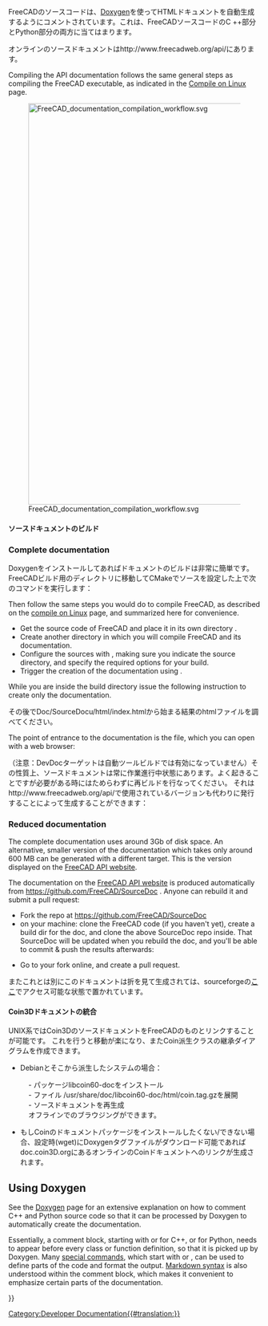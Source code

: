 <languages/>

{{Docnav
|[[Extra_python_modules|Extra python modules]]
|[[Contributors|Contributors]]
}}

{{TOCright}}

<div class="mw-translate-fuzzy">
FreeCADのソースコードは、[http://www.doxygen.org Doxygen]を使ってHTMLドキュメントを自動生成するようにコメントされています。これは、FreeCADソースコードのC ++部分とPython部分の両方に当てはまります。
</div>

<div class="mw-translate-fuzzy">
オンラインのソースドキュメントはhttp://www.freecadweb.org/api/にあります。
</div>

Compiling the API documentation follows the same general steps as compiling the FreeCAD executable, as indicated in the [[Compile_on_Linux|Compile on Linux]] page.

[[File:FreeCAD_documentation_compilation_workflow.svg|800px]]

{{Caption|General workflow to compile FreeCAD's programming documentation. The Doxygen and Graphviz packages must be in the system, as well as the FreeCAD source code itself. CMake configures the system so that with a single make instruction the documentation for the the entire project is compiled into many HTML files with diagrams.}}

<div class="mw-translate-fuzzy">
==== ソースドキュメントのビルド ====
</div>

=== Complete documentation ===

<div class="mw-translate-fuzzy">
Doxygenをインストールしてあればドキュメントのビルドは非常に簡単です。FreeCADビルド用のディレクトリに移動してCMakeでソースを設定した上で次のコマンドを実行します：
</div>
{{Code|code=
sudo apt install doxygen graphviz
}}

Then follow the same steps you would do to compile FreeCAD, as described on the [[Compile_on_Linux|compile on Linux]] page, and summarized here for convenience.
* Get the source code of FreeCAD and place it in its own directory {{incode|freecad-source}}.
* Create another directory {{incode|freecad-build}} in which you will compile FreeCAD and its documentation.
* Configure the sources with {{incode|cmake}}, making sure you indicate the source directory, and specify the required options for your build.
* Trigger the creation of the documentation using {{incode|make}}.
{{Code|code=
git clone https://github.com/FreeCAD/FreeCAD.git freecad-source
mkdir freecad-build
cd freecad-build
cmake -DBUILD_QT5=ON -DPYTHON_EXECUTABLE=/usr/bin/python3 ../freecad-source
}}

While you are inside the build directory issue the following instruction to create only the documentation.
{{Code|code=
make -j$(nproc --ignore=2) DevDoc
}}
<div class="mw-translate-fuzzy">
その後でDoc/SourceDocu/html/index.htmlから始まる結果のhtmlファイルを調べてください。
</div>
{{Code|code=
freecad-build/doc/SourceDocu/html/
}}

The point of entrance to the documentation is the {{incode|index.html}} file, which you can open with a web browser:
{{Code|code=
xdg-open freecad-build/doc/SourceDocu/html/index.html
}}

<div class="mw-translate-fuzzy">
（注意：DevDocターゲットは自動ツールビルドでは有効になっていません）その性質上、ソースドキュメントは常に作業進行中状態にあります。よく起きることですが必要がある時にはためらわずに再ビルドを行なってください。
それはhttp://www.freecadweb.org/api/で使用されているバージョンも代わりに発行することによって生成することができます：
</div>

=== Reduced documentation ===

The complete documentation uses around 3Gb of disk space. An alternative, smaller version of the documentation which takes only around 600 MB can be generated with a different target. This is the version displayed on the [https://freecad.github.io/SourceDoc/ FreeCAD API website].
{{Code|code=
make -j$(nproc --ignore=2) WebDoc
}}

The documentation on the [https://freecad.github.io/SourceDoc/ FreeCAD API website] is produced automatically from https://github.com/FreeCAD/SourceDoc . Anyone can rebuild it and submit a pull request:

* Fork the repo at https://github.com/FreeCAD/SourceDoc
* on your machine: clone the FreeCAD code (if you haven't yet), create a build dir for the doc, and clone the above SourceDoc repo inside. That SourceDoc will be updated when you rebuild the doc, and you'll be able to commit & push the results afterwards:
{{Code|code=
git clone https://github.com/FreeCAD/FreeCAD
cd FreeCAD
mkdir build
cd build
mkdir -p doc/SourceDocu/html
cd doc/SourceDocu/html
git clone your-fork-url
cd ../../..
cmake -DBUILD_QT5=ON -DPYTHON_EXECUTABLE=/usr/bin/python3 ..
make WebDoc
cd doc/SourceDocu/html
git commit
git push
}}
* Go to your fork online, and create a pull request.

<div class="mw-translate-fuzzy">
またこれとは別にこのドキュメントは折を見て生成されては、sourceforgeの[http://free-cad.sf.net/SrcDocu/index.html ここ]でアクセス可能な状態で置かれています。
</div>

<div class="mw-translate-fuzzy">
==== Coin3Dドキュメントの統合 ====
</div>

<div class="mw-translate-fuzzy">
UNIX系ではCoin3DのソースドキュメントをFreeCADのものとリンクすることが可能です。
これを行うと移動が楽になり、またCoin派生クラスの継承ダイアグラムを作成できます。
</div>

<div class="mw-translate-fuzzy">
* Debianとそこから派生したシステムの場合：
: - パッケージlibcoin60-docをインストール
: - ファイル /usr/share/doc/libcoin60-doc/html/coin.tag.gzを展開
: - ソースドキュメントを再生成
: オフラインでのブラウジングができます。
</div>

<div class="mw-translate-fuzzy">
* もしCoinのドキュメントパッケージをインストールしたくない/できない場合、設定時(wget)にDoxygenタグファイルがダウンロード可能であればdoc.coin3D.orgにあるオンラインのCoinドキュメントへのリンクが生成されます。
</div>

== Using Doxygen ==

See the [[Doxygen|Doxygen]] page for an extensive explanation on how to comment C++ and Python source code so that it can be processed by Doxygen to automatically create the documentation.

Essentially, a comment block, starting with {{incode|/**}} or {{incode|///}} for C++, or {{incode|##}} for Python, needs to appear before every class or function definition, so that it is picked up by Doxygen. Many [[Doxygen#Doxygen markup|special commands]], which start with {{incode|\}} or {{incode|@}}, can be used to define parts of the code and format the output. [[Doxygen#Markdown support|Markdown syntax]] is also understood within the comment block, which makes it convenient to emphasize certain parts of the documentation.
{{Code|code=
/**
 * Returns the name of the workbench object.
 */
std::string name() const;

/**
 * Set the name to the workbench object.
 */
void setName(const std::string&);

/// remove the added TaskWatcher
void removeTaskWatcher(void);
}}


<div class="mw-translate-fuzzy">
{{docnav|Extra python modules|List of Commands}}
</div>

{{Userdocnavi{{#translation:}}}}
[[Category:Developer Documentation{{#translation:}}]]
{{clear}}
